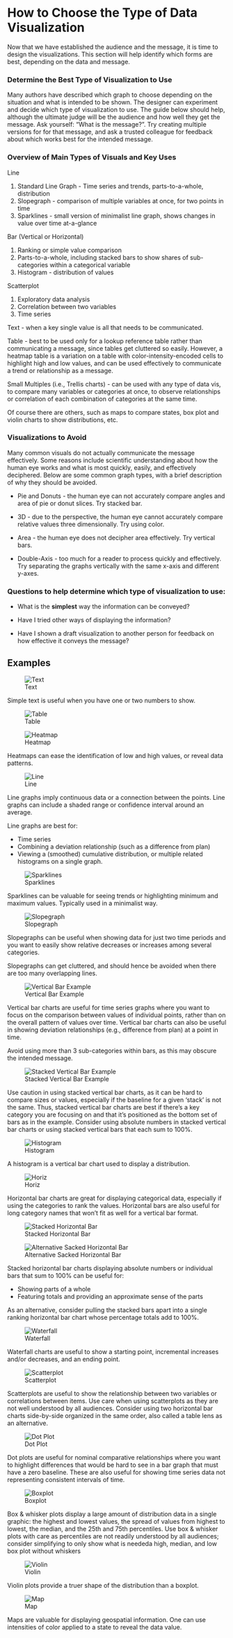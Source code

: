 # How to Choose the Type of Data Visualization

Now that we have established the audience and the message, it is time to design the visualizations. This section will help identify which forms are best, depending on the data and message. 

### Determine the Best Type of Visualization to Use

Many authors have described which graph to choose depending on the situation and what is intended to be shown. The designer can experiment and decide which type of visualization to use. The guide below should help, although the ultimate judge will be the audience and how well they get the message. Ask yourself: "What is the message?". Try creating multiple versions for for that message, and ask a trusted colleague for feedback about which works best for the intended message.


### Overview of Main Types of Visuals and Key Uses

Line

1. Standard Line Graph - Time series and trends, parts-to-a-whole, distribution 
2. Slopegraph - comparison of multiple variables at once, for two points in time 
3. Sparklines - small version of minimalist line graph, shows changes in value over time at-a-glance

Bar (Vertical or Horizontal)

1. Ranking or simple value comparison
2. Parts-to-a-whole, including stacked bars to show shares of sub-categories within a categorical variable
3. Histogram - distribution of values
   
Scatterplot 

1. Exploratory data analysis
2. Correlation between two variables
3. Time series
      
Text - when a key single value is all that needs to be communicated. 

Table - best to be used only for a lookup reference table rather than communicating a message, since tables get cluttered so easily. However, a heatmap table is a variation on a table with color-intensity-encoded cells to highlight high and low values, and can be used effectively to communicate a trend or relationship as a message.

Small Multiples (i.e., Trellis charts) - can be used with any type of data vis, to compare many variables or categories at once, to observe relationships or correlation of each combination of categories at the same time.

Of course there are others, such as maps to compare states, box plot and violin charts to show distributions, etc.

### Visualizations to Avoid

Many common visuals do not actually communicate the message effectively. Some reasons include scientific understanding about how the human eye works and what is most quickly, easily, and effectively deciphered. Below are some common graph types, with a brief description of why they should be avoided.

* Pie and Donuts - the human eye can not accurately compare angles and area of pie or donut slices. Try stacked bar.

* 3D - due to the perspective, the human eye cannot accurately compare relative values three dimensionally. Try using color.

* Area - the human eye does not decipher area effectively. Try vertical bars.

* Double-Axis - too much for a reader to process quickly and effectively. Try separating the graphs vertically with the same x-axis and different y-axes.

     
### Questions to help determine which type of visualization to use:

*	What is the **simplest** way the information can be conveyed?

*	Have I tried other ways of displaying the information?

*	Have I shown a draft visualization to another person for feedback on how effective it conveys the message?

## Examples

![Text](choosing_pics/TEXT.PNG)

Simple text is useful when you have one or two numbers to show.

![Table](choosing_pics/TABLE.PNG)

![Heatmap](choosing_pics/HEATMAP.PNG)    

Heatmaps can ease the identification of low and high values, or reveal data patterns.

![Line](choosing_pics/LINE.PNG)
       
Line graphs imply continuous data or a connection between the points. Line graphs can include a shaded range or confidence interval around an average.

Line graphs are best for:

* Time series
* Combining a deviation relationship (such as a difference from plan)
* Viewing a (smoothed) cumulative distribution, or multiple related histograms on a single graph.

![Sparklines](choosing_pics/Sparklines.PNG)
   
Sparklines can be valuable for seeing trends or highlighting minimum and maximum values. Typically used in a minimalist way.
              
![Slopegraph](choosing_pics/SLOPEGRAPH.PNG)
   
Slopegraphs can be useful when showing data for just two time periods and you want to easily show relative decreases or increases among several categories.

Slopegraphs can get cluttered, and should hence be avoided when there are too many overlapping lines.

![Vertical Bar Example](choosing_pics/VERTICAL_BAR.PNG)
       
Vertical bar charts are useful for time series graphs where you want to focus on the comparison between values of individual points, rather than on the overall pattern of values over time. Vertical bar charts can also be useful in showing deviation relationships (e.g., difference from plan) at a point in time. 

Avoid using more than 3 sub-categories within bars, as this may obscure the intended message. 

![Stacked Vertical Bar Example](choosing_pics/STACKED_VERTICAL_BAR.PNG)
       
Use caution in using stacked vertical bar charts, as it can be hard to compare sizes or values, especially if the baseline for a given 'stack' is not the same. Thus, stacked vertical bar charts are best if there’s a key category you are focusing on and that it’s positioned as the bottom set of bars as in the example. Consider using absolute numbers in stacked vertical bar charts or using stacked vertical bars that each sum to 100%.

![Histogram](choosing_pics/HISTOGRAM.PNG)
       
A histogram is a vertical bar chart used to display a distribution.

![Horiz](choosing_pics/HORIZONTAL_BAR.PNG)
       
Horizontal bar charts are great for displaying categorical data, especially if using the categories to rank the values. Horizontal bars are also useful for long category names that won't fit as well for a vertical bar format.

![Stacked Horizontal Bar](choosing_pics/STACKED_HORIZONTAL_BAR.PNG)

![Alternative Sacked Horizontal Bar](choosing_pics/ALTERNATIVE_STACKED_HORIZONTAL_BAR.PNG)
       
Stacked horizontal bar charts displaying absolute numbers or individual bars that sum to 100% can be useful for:
  
* Showing parts of a whole
* Featuring totals and providing an approximate sense of the parts

As an alternative, consider pulling the stacked bars apart into a single ranking horizontal bar chart whose percentage totals add to 100%.
   
![Waterfall](choosing_pics/WATERFALL.PNG)
    
Waterfall charts are useful to show a starting point, incremental increases and/or decreases, and an ending point.  

![Scatterplot](choosing_pics/SCATTERPLOT.PNG)
    
Scatterplots are useful to show the relationship between two variables or correlations between items. Use care when using scatterplots as they are not well understood by all audiences. Consider using two horizontal bar charts side-by-side organized in the same order, also called a table lens as an alternative.


![Dot Plot](choosing_pics/DOT_PLOT.PNG)
    
Dot plots are useful for nominal comparative relationships where you want to highlight differences that would be hard to see in a bar graph that must have a zero baseline. These are also useful for showing time series data not representing consistent intervals of time.


![Boxplot](choosing_pics/BOXPLOT_IRIS.PNG)
 
Box & whisker plots display a large amount of distribution data in a single graphic: the highest and lowest values, the spread of values from highest to lowest, the median, and the 25th and 75th percentiles. Use box & whisker plots with care as percentiles are not readily understood by all audiences; consider simplifying to only show what is neededa high, median, and low box plot without whiskers
       
![Violin](choosing_pics/VIOLIN_IRIS.PNG)

Violin plots provide a truer shape of the distribution than a boxplot.

![Map](choosing_pics/USMAP.PNG)
   
Maps are valuable for displaying geospatial information. One can use intensities of color applied to a state to reveal the data value.
